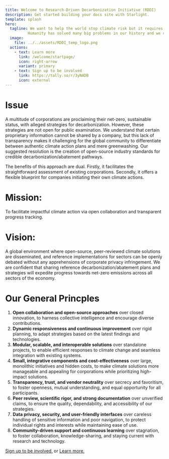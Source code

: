 ```yaml
---
title: Welcome to Research-Driven Decarbonization Initiative (RDDI)
description: Get started building your docs site with Starlight.
template: splash
hero:
  tagline: We want to help the world stop climate risk but it requires a open conversation and shared knowledge.
          Humanity has solved many big problems in our history and we can solve climate change together.
  image:
    file: ../../assets/RDDI_temp_logo.png
  actions:
    - text: Learn more
      link: /welcome/startpage/
      icon: right-arrow
      variant: primary
    - text: Sign up to be involved
      link: https://tally.so/r/3yNADB
      icon: external
---
```



# Issue 
A multitude of corporations are proclaiming their net-zero, sustainable status, with alleged strategies for decarbonization. However, these strategies are not open for public examination. We understand that certain proprietary information cannot be shared by a company, but this lack of transparency makes it challenging for the global community to differentiate between authentic climate action plans and mere greenwashing. Our suggested resolution is the creation of open-source industry standards for credible decarbonization/abatement pathways. 

The benefits of this approach are dual. Firstly, it facilitates the straightforward assessment of existing corporations. Secondly, it offers a flexible blueprint for companies initiating their own climate actions.

# Mission: 
To facilitate impactful climate action via open collaboration and transparent progress tracking.

# Vision: 
A global environment where open-source, peer-reviewed climate solutions are disseminated, and reference implementations for sectors can be openly debated without any apprehensions of corporate privacy infringement. We are confident that sharing reference decarbonization/abatement plans and strategies will expedite progress towards net-zero emissions across all sectors of the economy.

# Our General Princples
1. **Open collaboration and open-source approaches** over closed innovation, to harness collective intelligence and encourage diverse contributions.
2. **Dynamic responsiveness and continuous improvement** over rigid planning, to adapt strategies based on the latest findings and technologies.
3. **Modular, scalable, and interoperable solutions** over standalone projects, to enable efficient responses to climate change and seamless integration with existing systems.
4. **Small, integrative components and cost-effectiveness** over large, monolithic initiatives and hidden costs, to make climate solutions more manageable and appealing for corporations while prioritizing high-impact solutions.
5. **Transparency, trust, and vendor neutrality** over secrecy and favoritism, to foster openness, mutual understanding, and equal opportunity for all participants.
6. **Peer review, scientific rigor, and strong documentation** over unverified claims, to ensure the quality, dependability, and accessibility of our strategies.
7. **Data privacy, security, and user-friendly interfaces** over careless handling of sensitive information and poor navigation, to protect individual rights and interests while maintaining ease of use.
8. **Community-driven support and continuous learning** over stagnation, to foster collaboration, knowledge-sharing, and staying current with research and technology.

[Sign up to be involved.](https://tally.so/r/3yNADB) or [Learn more.](/welcome/startpage/)
